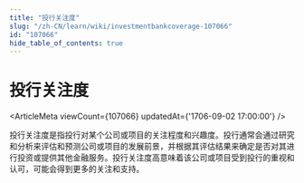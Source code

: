```yaml
---
title: "投行关注度"
slug: "/zh-CN/learn/wiki/investmentbankcoverage-107066"
id: "107066"
hide_table_of_contents: true
---
```



# 投行关注度

<ArticleMeta viewCount={107066} updatedAt={'1706-09-02 17:00:00'} />

投行关注度是指投行对某个公司或项目的关注程度和兴趣度。投行通常会通过研究和分析来评估和预测公司或项目的发展前景，并根据其评估结果来确定是否对其进行投资或提供其他金融服务。投行关注度高意味着该公司或项目受到投行的重视和认可，可能会得到更多的关注和支持。
